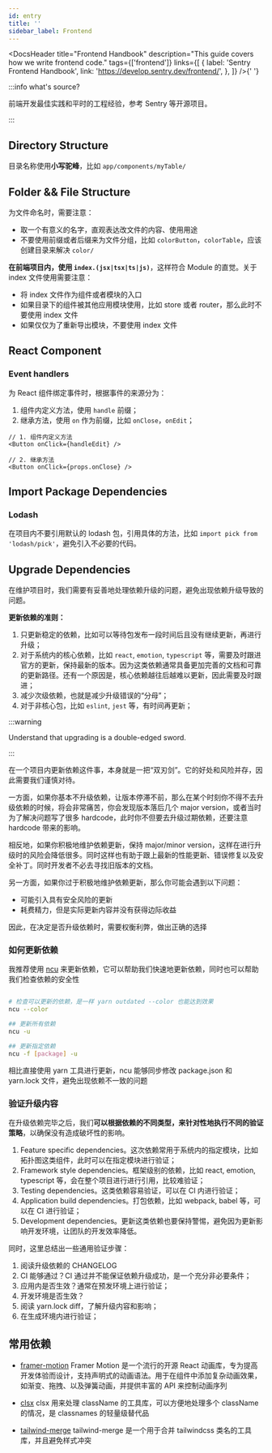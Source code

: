 ```yaml
---
id: entry
title: ''
sidebar_label: Frontend
---
```



<DocsHeader
  title="Frontend Handbook"
  description="This guide covers how we write frontend code."
  tags={['frontend']}
  links={[
    {
      label: 'Sentry Frontend Handbook',
      link: 'https://develop.sentry.dev/frontend/',
    },
  ]}
/>{' '}

:::info what's source?

前端开发最佳实践和平时的工程经验，参考 Sentry 等开源项目。

:::

## Directory Structure

目录名称使用**小写驼峰**，比如 `app/components/myTable/`

## Folder && File Structure

为文件命名时，需要注意：

- 取一个有意义的名字，直观表达改文件的内容、使用用途
- 不要使用前缀或者后缀来为文件分组，比如 `colorButton`，`colorTable`，应该创建目录来解决 `color/`

**在前端项目内，使用 `index.(jsx|tsx|ts|js)`**，这样符合 Module 的直觉。关于 index 文件使用需要注意：

- 将 index 文件作为组件或者模块的入口
- 如果目录下的组件被其他应用模块使用，比如 store 或者 router，那么此时不要使用 index 文件
- 如果仅仅为了重新导出模块，不要使用 index 文件

## React Component

### Event handlers

为 React 组件绑定事件时，根据事件的来源分为：

1. 组件内定义方法，使用 `handle` 前缀；
2. 继承方法，使用 `on` 作为前缀，比如 `onClose`，`onEdit`；

```tsx
// 1. 组件内定义方法
<Button onClick={handleEdit} />

// 2. 继承方法
<Button onClick={props.onClose} />
```

## Import Package Dependencies

### Lodash

在项目内不要引用默认的 lodash 包，引用具体的方法，比如 `import pick from 'lodash/pick'`，避免引入不必要的代码。

## Upgrade Dependencies

在维护项目时，我们需要有妥善地处理依赖升级的问题，避免出现依赖升级导致的问题。

**更新依赖的准则：**

1. 只更新稳定的依赖，比如可以等待包发布一段时间后且没有继续更新，再进行升级；
2. 对于系统内的核心依赖，比如 `react`, `emotion`, `typescript` 等，需要及时跟进官方的更新，保持最新的版本。因为这类依赖通常具备更加完善的文档和可靠的更新路径。还有一个原因是，核心依赖越往后越难以更新，因此需要及时跟进；
3. 减少次级依赖，也就是减少升级错误的“分母”；
4. 对于非核心包，比如 `eslint`, `jest` 等，有时间再更新；

:::warning

Understand that upgrading is a double-edged sword.

:::

在一个项目内更新依赖这件事，本身就是一把“双刃剑”。它的好处和风险并存，因此需要我们谨慎对待。

一方面，如果你基本不升级依赖，让版本停滞不前，那么在某个时刻你不得不去升级依赖的时候，将会非常痛苦，你会发现版本落后几个 major version，或者当时为了解决问题写了很多 hardcode，此时你不但要去升级过期依赖，还要注意 hardcode 带来的影响。

相反地，如果你积极地维护依赖更新，保持 major/minor version，这样在进行升级时的风险会降低很多。同时这样也有助于跟上最新的性能更新、错误修复以及安全补丁。同时开发者不必去寻找旧版本的文档。

另一方面，如果你过于积极地维护依赖更新，那么你可能会遇到以下问题：

- 可能引入具有安全风险的更新
- 耗费精力，但是实际更新内容并没有获得边际收益

因此，在决定是否升级依赖时，需要权衡利弊，做出正确的选择

### 如何更新依赖

我推荐使用 [ncu](https://www.npmjs.com/package/npm-check-updates) 来更新依赖，它可以帮助我们快速地更新依赖，同时也可以帮助我们检查依赖的安全性

```bash

# 检查可以更新的依赖，是一样 yarn outdated --color 也能达到效果
ncu --color

## 更新所有依赖
ncu -u

## 更新指定依赖
ncu -f [package] -u

```

相比直接使用 yarn 工具进行更新，ncu 能够同步修改 package.json 和 yarn.lock 文件，避免出现依赖不一致的问题

### 验证升级内容

在升级依赖完毕之后，我们**可以根据依赖的不同类型，来针对性地执行不同的验证策略**，以确保没有造成破坏性的影响。

1. Feature specific dependencies。这次依赖常用于系统内的指定模块，比如拓扑图这类组件，此时可以在指定模块进行验证；
2. Framework style dependencies。框架级别的依赖，比如 react, emotion, typescript 等，会在整个项目进行进行引用，比较难验证；
3. Testing dependencies。这类依赖容易验证，可以在 CI 内进行验证；
4. Application build dependencies。打包依赖，比如 webpack, babel 等，可以在 CI 进行验证；
5. Development dependencies。更新这类依赖也要保持警惕，避免因为更新影响开发环境，让团队的开发效率降低。

同时，这里总结出一些通用验证步骤：

1. 阅读升级依赖的 CHANGELOG
2. CI 能够通过？CI 通过并不能保证依赖升级成功，是一个充分非必要条件；
3. 应用内是否生效？通常在预发环境上进行验证；
4. 开发环境是否生效？
5. 阅读 yarn.lock diff，了解升级内容和影响；
6. 在生成环境内进行验证；

## 常用依赖

- [framer-motion](https://www.npmjs.com/package/framer-motion) Framer Motion 是一个流行的开源 React 动画库，专为提高开发体验而设计，支持声明式的动画语法。用于在组件中添加复杂动画效果，如渐变、拖拽、以及弹簧动画，并提供丰富的 API 来控制动画序列

- [clsx](https://www.npmjs.com/package/clsx) clsx 用来处理 className 的工具库，可以方便地处理多个 className 的情况，是 classnames 的轻量级替代品

- [tailwind-merge](https://www.npmjs.com/package/tailwind-merge) tailwind-merge 是一个用于合并 tailwindcss 类名的工具库，并且避免样式冲突
